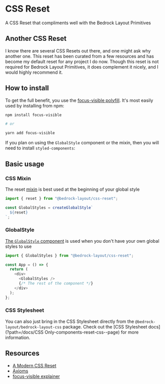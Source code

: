 
<Meta title="CSS Reset" />

# CSS Reset

A CSS Reset that compliments well with the Bedrock Layout Primitives

## Another CSS Reset

I know there are several CSS Resets out there, and one might ask why another one.
This reset has been curated from a few resources and has become my default reset for any project I do now.
Though this reset is not required for Bedrock Layout Primitives, it does complement it nicely, and I would highly recommend it.

## How to install

To get the full benefit, you use the [focus-visible polyfill](https://www.npmjs.com/package/focus-visible).
It's most easily used by installing from npm:

```bash
npm install focus-visible

# or

yarn add focus-visible
```

If you plan on using the `GlobalStyle` component or the mixin, then you will need to install `styled-components`:

## Basic usage

### CSS Mixin

The reset [mixin](https://styled-components.com/docs/api#css) is best used at the beginning of your global style

```javascript
import { reset } from "@bedrock-layout/css-reset";

const GlobalStyles = createGlobalStyle`
  ${reset}
`;
```

### GlobalStyle

[The `GlobalStyle` component](https://styled-components.com/docs/api#createglobalstyle) is used when you don't have your own global styles to use

```javascript
import { GlobalStyles } from "@bedrock-layout/css-reset";

const App = () => {
  return (
    <div>
      <GlobalStyles />
      {/* The rest of the component */}
    </div>
  );
};
```

### CSS Stylesheet

You can also just bring in the CSS Stylesheet directly from the `@bedrock-layout/bedrock-layout-css` package. Check out the [CSS Stylesheet docs](?path=/docs/CSS Only-components-reset-css--page) for more information.

## Resources

- [A Modern CSS Reset](https://hankchizljaw.com/wrote/a-modern-css-reset/)
- [Axioms](https://every-layout.dev/rudiments/axioms/)
- [focus-visible explainer](https://github.com/WICG/focus-visible/blob/HEAD/explainer.md)
